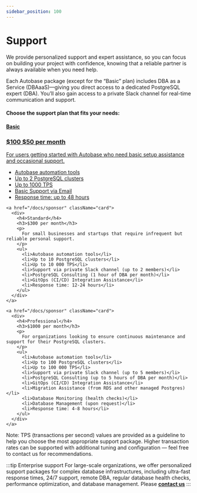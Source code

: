 ```yaml
---
sidebar_position: 100
---
```


# Support

We provide personalized support and expert assistance, so you can focus on building your project with confidence, knowing that a reliable partner is always available when you need help.

Each Autobase package (except for the “Basic” plan) includes DBA as a Service (DBAaaS)—giving you direct access to a dedicated PostgreSQL expert (DBA).
You’ll also gain access to a private Slack channel for real-time communication and support.

#### Choose the support plan that fits your needs:


<div className="support-page"> 
  <div className="card-container">
    <a href="/docs/sponsor" className="card">
      <div>
        <h4>Basic</h4>
        <h3><span style={{ textDecoration: 'line-through', color: 'gray', fontSize: '1.1rem' }}>$100</span> $50 per month</h3>
        <p>
          For users getting started with Autobase who need basic setup assistance and occasional support.
        </p>
        <ul>
          <li>Autobase automation tools</li>
          <li>Up to 2 PostgreSQL clusters</li>
          <li>Up to 1000 TPS</li>
          <li>Basic Support via Email</li>
          <li>Response time: up to 48 hours</li>
        </ul>
      </div>
    </a>

    <a href="/docs/sponsor" className="card">
      <div>
        <h4>Standard</h4>
        <h3>$300 per month</h3>
        <p>
          For small businesses and startups that require infrequent but reliable personal support.
        </p>
        <ul>
          <li>Autobase automation tools</li>
          <li>Up to 10 PostgreSQL clusters</li>
          <li>Up to 10 000 TPS</li>
          <li>Support via private Slack channel (up to 2 members)</li>
          <li>PostgreSQL Consulting (1 hour of DBA per month)</li>
          <li>GitOps (CI/CD) Integration Assistance</li>
          <li>Response time: 12-24 hours</li>
        </ul>
      </div>
    </a>

    <a href="/docs/sponsor" className="card">
      <div>
        <h4>Professional</h4>
        <h3>$1000 per month</h3>
        <p>
          For organizations looking to ensure continuous maintenance and support for their PostgreSQL clusters.
        </p>
        <ul>
          <li>Autobase automation tools</li>
          <li>Up to 100 PostgreSQL clusters</li>
          <li>Up to 100 000 TPS</li>
          <li>Support via private Slack channel (up to 5 members)</li>
          <li>PostgreSQL Consulting (up to 5 hours of DBA per month)</li>
          <li>GitOps (CI/CD) Integration Assistance</li>
          <li>Migration Assistance (from RDS and other managed Postgres)</li>
          <li>Database Monitoring (health checks)</li>
          <li>Database Management (upon request)</li>
          <li>Response time: 4-8 hours</li>
        </ul>
      </div>
    </a>
  </div>
</div>

Note: TPS (transactions per second) values are provided as a guideline to help you choose the most appropriate support package. Higher transaction rates can be supported with additional tuning and configuration — feel free to contact us for recommendations.

:::tip Enterprise support
For large-scale organizations, we offer personalized support packages for complex database infrastructures, 
including ultra-fast response times, 24/7 support, remote DBA, regular database health checks, performance optimization, and database management. 
Please <a href="mailto:info@autobase.tech"><strong>contact us</strong></a>
:::
